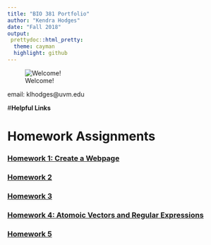 ```yaml
---
title: "BIO 381 Portfolio"
author: "Kendra Hodges"
date: "Fall 2018"
output: 
 prettydoc::html_pretty:
  theme: cayman
  highlight: github
---
```


![Welcome!](/Users/kendrahodges/Desktop/Australia.JPG)

email: klhodges@uvm.edu

#**Helpful Links**


# **Homework Assignments**

### [Homework 1: Create a Webpage](index.html)

### [Homework 2](test.Rmd)

### [Homework 3](homework3.html)

### [Homework 4: Atomoic Vectors and Regular Expressions](Homework4.Rmd)

### [Homework 5](homework5.html) 






